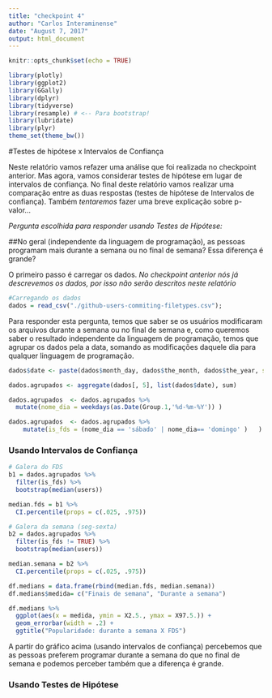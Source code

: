 ```yaml
---
title: "checkpoint 4"
author: "Carlos Interaminense"
date: "August 7, 2017"
output: html_document
---
```


```r
knitr::opts_chunk$set(echo = TRUE)
```

```r
library(plotly)
library(ggplot2)
library(GGally)
library(dplyr)
library(tidyverse)
library(resample) # <-- Para bootstrap!
library(lubridate)
library(plyr)
theme_set(theme_bw())
```


#Testes de hipótese x Intervalos de Confiança

Neste relatório vamos refazer uma análise que foi realizada no checkpoint anterior. Mas agora, vamos considerar testes de hipótese em lugar de intervalos de confiança. No final deste relatório vamos realizar uma comparação entre as duas respostas (testes de hipótese de Intervalos de confiança). Também _tentaremos_ fazer uma breve explicação sobre p-valor...

*Pergunta escolhida para responder usando Testes de Hipótese:*  

##No geral (independente da linguagem de programação), as pessoas programam mais durante a semana ou no final de semana? Essa diferença é grande?

O primeiro passo é carregar os dados.
_No checkpoint anterior nós já descrevemos os dados, por isso não serão descritos neste relatório_
```r
#Carregando os dados
dados = read_csv("./github-users-commiting-filetypes.csv");
```

Para responder esta pergunta, temos que saber se os usuários modificaram os arquivos durante a semana ou no final de semana e, como queremos saber o resultado independente da linguagem de programação, temos que agrupar os dados pela a data, somando as modificações daquele dia para qualquer linguagem de programação.

```r
dados$date <- paste(dados$month_day, dados$the_month, dados$the_year, sep = "-")

dados.agrupados <- aggregate(dados[, 5], list(dados$date), sum)

dados.agrupados  <- dados.agrupados %>%
  mutate(nome_dia = weekdays(as.Date(Group.1,'%d-%m-%Y')) )

dados.agrupados  <- dados.agrupados %>%
    mutate(is_fds = (nome_dia == 'sábado' | nome_dia== 'domingo' )   )

```

### Usando Intervalos de Confiança

```r
# Galera do FDS
b1 = dados.agrupados %>%
  filter(is_fds) %>%
  bootstrap(median(users))

median.fds = b1 %>%
  CI.percentile(props = c(.025, .975))

# Galera da semana (seg-sexta)
b2 = dados.agrupados %>%
  filter(is_fds != TRUE) %>%
  bootstrap(median(users))

median.semana = b2 %>%
  CI.percentile(props = c(.025, .975))

df.medians = data.frame(rbind(median.fds, median.semana))
df.medians$medida= c("Finais de semana", "Durante a semana")

df.medians %>% 
  ggplot(aes(x = medida, ymin = X2.5., ymax = X97.5.)) + 
  geom_errorbar(width = .2) + 
  ggtitle("Popularidade: durante a semana X FDS")
```

A partir do gráfico acima (usando intervalos de confiança) percebemos que as pessoas preferem programar durante a semana do que no final de semana e podemos perceber também que a diferença é grande.

### Usando Testes de Hipótese



